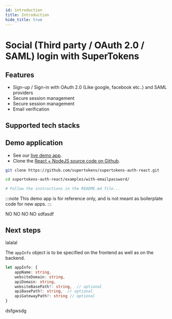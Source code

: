 ```yaml
---
id: introduction
title: Introduction
hide_title: true
---
```


# Social (Third party / OAuth 2.0 / SAML) login with SuperTokens

## Features

- Sign-up / Sign-in with OAuth 2.0 (Like google, facebook etc..) and SAML providers <br/>
- Secure session management <br/>
- Secure session management <br/>
- Email verification <br/>


## Supported tech stacks

<TechStackSupport />

<!-- COPY SECTION -->
<!-- ./emailpassword/introduction.mdx -->
<!-- 1 -->

## Demo application

- See our [live demo app](https://emailpassword.demo.supertokens.com/).
- Clone the [React + NodeJS source code on Github](https://github.com/supertokens/supertokens-auth-react/tree/master/examples/with-emailpassword).
```bash
git clone https://github.com/supertokens/supertokens-auth-react.git

cd supertokens-auth-react/examples/with-emailpassword/

# Follow the instructions in the README.md file...
```

:::note
This demo app is for reference only, and is not meant as boilerplate code for new apps.
:::

<!-- !COPY SECTION -->

NO NO NO NO
sdfasdf

<!-- COPY SECTION -->
<!-- ./emailpassword/introduction.mdx -->
<!-- 2 -->

## Next steps


<NextSteps />

<!-- !COPY SECTION -->

lalalal

<!-- COPY SECTION -->
<!-- ./emailpassword/appInfo.mdx -->
<!-- 1 -->

The `appInfo` object is to be specified on the frontend as well as on the backend.
```ts
let appInfo: {
    appName: string,
    websiteDomain: string,
    apiDomain: string,
    websiteBasePath?: string,  // optional
    apiBasePath?: string,  // optional
    apiGatewayPath?: string // optional
}
```

<!-- !COPY SECTION -->

dsfgwsdg